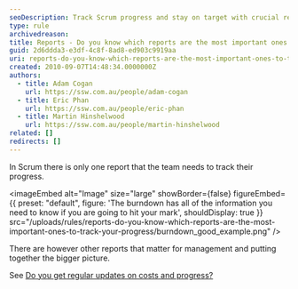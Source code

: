 ```yaml
---
seoDescription: Track Scrum progress and stay on target with crucial reports that provide a clear picture of your team's performance.
type: rule
archivedreason:
title: Reports - Do you know which reports are the most important ones to track your progress?
guid: 2d6ddda3-e3df-4c8f-8ad8-ed903c9919aa
uri: reports-do-you-know-which-reports-are-the-most-important-ones-to-track-your-progress
created: 2010-09-07T14:48:34.0000000Z
authors:
  - title: Adam Cogan
    url: https://ssw.com.au/people/adam-cogan
  - title: Eric Phan
    url: https://ssw.com.au/people/eric-phan
  - title: Martin Hinshelwood
    url: https://ssw.com.au/people/martin-hinshelwood
related: []
redirects: []
---
```


In Scrum there is only one report that the team needs to track their progress.

<imageEmbed
  alt="Image"
  size="large"
  showBorder={false}
  figureEmbed={{
    preset: "default",
    figure: 'The burndown has all of the information you need to know if you are going to hit your mark',
    shouldDisplay: true
  }}
  src="/uploads/rules/reports-do-you-know-which-reports-are-the-most-important-ones-to-track-your-progress/burndown_good_example.png"
/>

There are however other reports that matter for management and putting together the bigger picture.

See [Do you get regular updates on costs and progress?](/reports-do-you-schedule-the-burndown-and-stories-overview-reports-to-be-emailed-to-the-team-every-day)